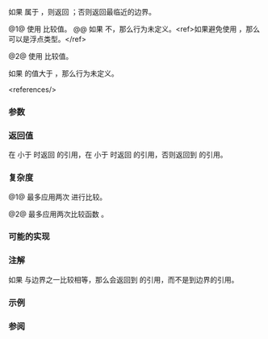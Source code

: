 {{cpp/title|clamp}}
{{cpp/algorithm/navbar}}
{{dcl begin}}
{{dcl header|algorithm}}
{{dcla|num=1|since=c++17|
template&lt; class T &gt;
constexpr const T&amp; clamp( const T&amp; v, const T&amp; lo, const T&amp; hi );
}}
{{dcla|num=2|since=c++17|
template&lt; class T, class Compare &gt;
constexpr const T&amp; clamp( const T&amp; v, const T&amp; lo, const T&amp; hi,
                          Compare comp );
}}
{{dcl end}}

如果 {{c|v}} 属于 {{closed range|lo|hi}}，则返回 {{c|v}}；否则返回最临近的边界。

@1@ 使用 {{rev inl|until=c++20|{{c/core|operator&lt;}}}}{{rev inl|since=c++20|{{c|std::less{}&lt;!----&gt;}}}} 比较值。
@@ 如果 {{tt|T}} 不{{named req|LessThanComparable}}，那么行为未定义。&lt;ref&gt;如果避免使用 {{tt|NaN}}，那么 {{tt|T}} 可以是浮点类型。&lt;/ref&gt;

@2@ 使用 {{c|comp}} 比较值。

如果 {{c|lo}} 的值大于 {{c|hi}}，那么行为未定义。

&lt;references/&gt;

===参数===
{{par begin}}
{{par|v|要夹住的值}}
{{par|lo, hi|夹住 {{c|v}} 的边界}}
{{par cmp|comp|t1=T}} 
{{par end}}

===返回值===
在 {{c|v}} 小于 {{c|lo}} 时返回 {{c|lo}} 的引用，在 {{c|hi}} 小于 {{c|v}} 时返回 {{c|hi}} 的引用，否则返回到 {{c|v}} 的引用。

===复杂度===
@1@ 最多应用两次 {{rev inl|until=c++20|{{c/core|operator&lt;}}}}{{rev inl|since=c++20|{{c|std::less{}&lt;!----&gt;}}}} 进行比较。

@2@ 最多应用两次比较函数 {{c|comp}}。

===可能的实现===
{{eq impl
|title1=clamp (1)|ver1=1|1=
template&lt;class T&gt;
constexpr const T&amp; clamp(const T&amp; v, const T&amp; lo, const T&amp; hi)
{
    return clamp(v, lo, hi, less{});
}
|title2=clamp (2)|ver2=2|2=
template&lt;class T, class Compare&gt;
constexpr const T&amp; clamp(const T&amp; v, const T&amp; lo, const T&amp; hi, Compare comp)
{
    return comp(v, lo) ? lo : comp(hi, v) ? hi : v;
}
}}

===注解===
{{include|cpp/algorithm/minmax danger note|clamp}}

如果 {{c|v}} 与边界之一比较相等，那么会返回到 {{c|v}} 的引用，而不是到边界的引用。

{{feature test macro|__cpp_lib_clamp|std=C++17|value=201603L|{{ttt|std::clamp}}}}

===示例===
{{example
|code=
#include &lt;algorithm&gt;
#include &lt;cstdint&gt;
#include &lt;iomanip&gt;
#include &lt;iostream&gt;

int main()
{
    std::cout &lt;&lt; "[原始] "
                 "[" &lt;&lt; INT8_MIN &lt;&lt; ',' &lt;&lt; INT8_MAX &lt;&lt; "] "
                 "[0," &lt;&lt; UINT8_MAX &lt;&lt; "]\n";

    for (const int v : {-129, -128, -1, 0, 42, 127, 128, 255, 256})
        std::cout &lt;&lt; std::setw(4) &lt;&lt; v
                  &lt;&lt; std::setw(11) &lt;&lt; std::clamp(v, INT8_MIN, INT8_MAX)
                  &lt;&lt; std::setw(8) &lt;&lt; std::clamp(v, 0, UINT8_MAX) &lt;&lt; '\n';
}
|output=
[原始] [-128,127] [0,255]
-129       -128       0
-128       -128       0
  -1         -1       0
   0          0       0
  42         42      42
 127        127     127
 128        127     128
 255        127     255
 256        127     255
}}

===参阅===
{{dsc begin}}
{{dsc inc|cpp/algorithm/dsc min}}
{{dsc inc|cpp/algorithm/dsc max}}
{{dsc inc|cpp/utility/dsc in_range}}
{{dsc inc|cpp/algorithm/ranges/dsc clamp}}
{{dsc end}}

{{langlinks|de|en|es|fr|it|ja|pt|ru}}